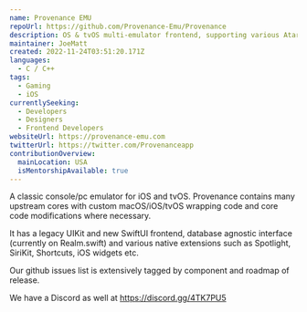 ```yaml
---
name: Provenance EMU
repoUrl: https://github.com/Provenance-Emu/Provenance
description: OS & tvOS multi-emulator frontend, supporting various Atari, Bandai, NEC, Nintendo, Sega, SNK and Sony console systems…
maintainer: JoeMatt
created: 2022-11-24T03:51:20.171Z
languages:
  - C / C++
tags:
  - Gaming
  - iOS
currentlySeeking:
  - Developers
  - Designers
  - Frontend Developers
websiteUrl: https://provenance-emu.com
twitterUrl: https://twitter.com/Provenanceapp
contributionOverview:
  mainLocation: USA
  isMentorshipAvailable: true
---
```


<Overview>

A classic console/pc emulator for iOS and tvOS. Provenance contains many upstream cores with custom macOS/iOS/tvOS wrapping code and core code modifications where necessary.

It has a legacy UIKit and new SwiftUI frontend, database agnostic interface (currently on Realm.swift) and various native extensions such as Spotlight, SiriKit, Shortcuts, iOS widgets etc.

</Overview>

<Contributing>

Our github issues list is extensively tagged by component and roadmap of release.

We have a Discord as well at https://discord.gg/4TK7PU5

</Contributing>
